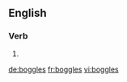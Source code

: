 
==English==

===Verb===
{{head|en|verb form}}

# {{en-third-person singular of|boggle}}

[[de:boggles]]
[[fr:boggles]]
[[vi:boggles]]
